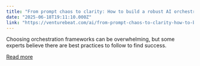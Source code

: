 ```yaml
---
title: "From prompt chaos to clarity: How to build a robust AI orchestration layer"
date: "2025-06-18T19:11:10.000Z"
link: "https://venturebeat.com/ai/from-prompt-chaos-to-clarity-how-to-build-a-robust-ai-orchestration-layer/"
---
```


Choosing orchestration frameworks can be overwhelming, but some experts believe there are best practices to follow to find success.

[Read more](https://venturebeat.com/ai/from-prompt-chaos-to-clarity-how-to-build-a-robust-ai-orchestration-layer/)
